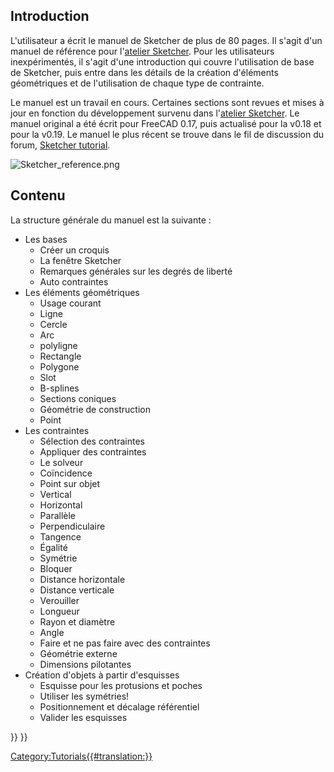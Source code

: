 <languages/>

== Introduction ==

L'utilisateur {{Emphasis|chrisb}} a écrit le manuel de Sketcher de plus de 80 pages. Il s'agit d'un manuel de référence pour l'[[Sketcher_Workbench/fr|atelier Sketcher]]. Pour les utilisateurs inexpérimentés, il s'agit d'une introduction qui couvre l'utilisation de base de Sketcher, puis entre dans les détails de la création d'éléments géométriques et de l'utilisation de chaque type de contrainte.

Le manuel est un travail en cours. Certaines sections sont revues et mises à jour en fonction du développement survenu dans l'[[Sketcher_Workbench/fr|atelier Sketcher]]. Le manuel original a été écrit pour FreeCAD 0.17, puis actualisé pour la v0.18 et pour la v0.19. Le manuel le plus récent se trouve dans le fil de discussion du forum, [https://forum.freecadweb.org/viewtopic.php?f=36&t=30104 Sketcher tutorial].

[[File:Sketcher_reference.png]]
{{Caption|Exemple de dessin dans le manuel de référence.}}

<span id="Contents"></span>
== Contenu ==

La structure générale du manuel est la suivante :
* Les bases
** Créer un croquis
** La fenêtre Sketcher
** Remarques générales sur les degrés de liberté
** Auto contraintes
* Les éléments géométriques
** Usage courant
** Ligne
** Cercle
** Arc
** polyligne
** Rectangle
** Polygone
** Slot
** B-splines
** Sections coniques
** Géométrie de construction
** Point
* Les contraintes
** Sélection des contraintes
** Appliquer des contraintes
** Le solveur
** Coïncidence
** Point sur objet
** Vertical
** Horizontal
** Parallèle
** Perpendiculaire
** Tangence
** Égalité
** Symétrie
** Bloquer
** Distance horizontale
** Distance verticale
** Verouiller
** Longueur
** Rayon et diamètre
** Angle
** Faire et ne pas faire avec des contraintes
** Géométrie externe
** Dimensions pilotantes
* Création d'objets à partir d'esquisses
** Esquisse pour les protusions et poches
** Utiliser les symétries!
** Positionnement et décalage référentiel
** Valider les esquisses


[[Category:Tutorials{{#translation:}}]]
{{Sketcher Tools navi{{#translation:}}}}
{{Userdocnavi{{#translation:}}}}
